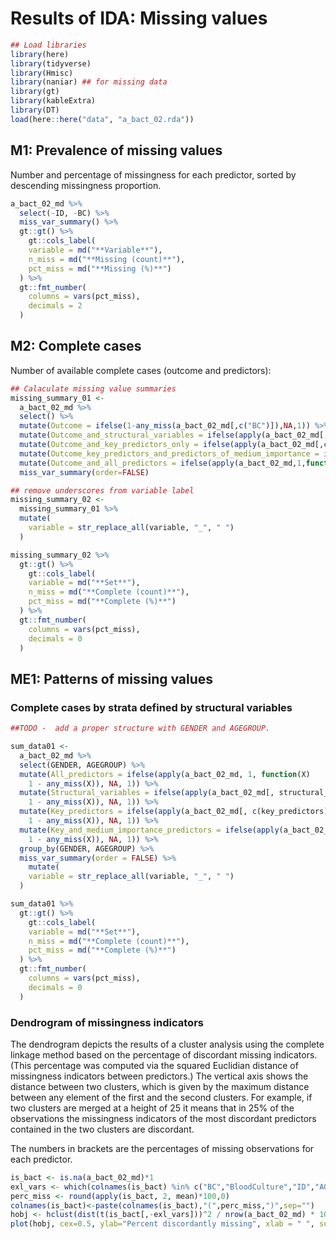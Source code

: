 # Results of IDA: Missing values {#Missing}


```r
## Load libraries
library(here)
library(tidyverse)
library(Hmisc)
library(naniar) ## for missing data 
library(gt)
library(kableExtra)
library(DT)
load(here::here("data", "a_bact_02.rda"))

```


## M1: Prevalence of missing values

Number and percentage of missingness for each predictor, sorted by descending missingness proportion. 

```r
a_bact_02_md %>%
  select(-ID, -BC) %>%
  miss_var_summary() %>%
  gt::gt() %>%
    gt::cols_label(
    variable = md("**Variable**"),
    n_miss = md("**Missing (count)**"),
    pct_miss = md("**Missing (%)**")
  ) %>%
  gt::fmt_number(
    columns = vars(pct_miss),
    decimals = 2
  )

```


## M2: Complete cases

Number of available complete cases (outcome and predictors):

```r

## Calaculate missing value summaries
missing_summary_01 <- 
  a_bact_02_md %>%
  select() %>%
  mutate(Outcome = ifelse(1-any_miss(a_bact_02_md[,c("BC")]),NA,1)) %>%
  mutate(Outcome_and_structural_variables = ifelse(apply(a_bact_02_md[,c("BC",structural_vars)],1,function(X) 1-any_miss(X)),NA,1)) %>%
  mutate(Outcome_and_key_predictors_only = ifelse(apply(a_bact_02_md[,c("BC",key_predictors)],1,function(X) 1-any_miss(X)),NA,1)) %>%
  mutate(Outcome_key_predictors_and_predictors_of_medium_importance = ifelse(apply(a_bact_02_md[,c("BC",key_predictors,medimp_predictors)],1,function(X) 1-any_miss(X)),NA,1)) %>%   
  mutate(Outcome_and_all_predictors = ifelse(apply(a_bact_02_md,1,function(X) 1-any_miss(X)),NA,1)) %>%
  miss_var_summary(order=FALSE) 

## remove underscores from variable label 
missing_summary_02 <- 
  missing_summary_01 %>% 
  mutate(
    variable = str_replace_all(variable, "_", " ")
  )

missing_summary_02 %>%
  gt::gt() %>%
    gt::cols_label(
    variable = md("**Set**"),
    n_miss = md("**Complete (count)**"),
    pct_miss = md("**Complete (%)**")
  ) %>%
  gt::fmt_number(
    columns = vars(pct_miss),
    decimals = 0
  )

```


## ME1: Patterns of missing values

### Complete cases by strata defined by structural variables

```r

##TODO -  add a proper structure with GENDER and AGEGROUP.

sum_data01 <-
  a_bact_02_md %>%
  select(GENDER, AGEGROUP) %>%
  mutate(All_predictors = ifelse(apply(a_bact_02_md, 1, function(X)
    1 - any_miss(X)), NA, 1)) %>%
  mutate(Structural_variables = ifelse(apply(a_bact_02_md[, structural_vars], 1, function(X)
    1 - any_miss(X)), NA, 1)) %>%
  mutate(Key_predictors = ifelse(apply(a_bact_02_md[, c(key_predictors)], 1, function(X)
    1 - any_miss(X)), NA, 1)) %>%
  mutate(Key_and_medium_importance_predictors = ifelse(apply(a_bact_02_md[, c(key_predictors, medimp_predictors)], 1, function(X)
    1 - any_miss(X)), NA, 1)) %>%
  group_by(GENDER, AGEGROUP) %>%
  miss_var_summary(order = FALSE) %>%
    mutate(
    variable = str_replace_all(variable, "_", " ")
  )

sum_data01 %>%
  gt::gt() %>%
    gt::cols_label(
    variable = md("**Set**"),
    n_miss = md("**Complete (count)**"),
    pct_miss = md("**Complete (%)**")
  ) %>%
  gt::fmt_number(
    columns = vars(pct_miss),
    decimals = 0
  )

```


### Dendrogram of missingness indicators 

The dendrogram depicts the results of a cluster analysis using the complete linkage method based on the percentage of discordant missing indicators. (This percentage was computed via the squared Euclidian distance of missingness indicators between predictors.) The vertical axis shows the distance between two clusters, which is given by the maximum distance between any element of the first and the second clusters.  For example, if two clusters are merged at a height of 25 it means that in 25% of the observations the missingness indicators of the most discordant predictors contained in the two clusters are discordant.

The numbers in brackets are the percentages of missing observations for each predictor.

```r
is_bact <- is.na(a_bact_02_md)*1
exl_vars <- which(colnames(is_bact) %in% c("BC","BloodCulture","ID","AGEGROUP","SEX"))
perc_miss <- round(apply(is_bact, 2, mean)*100,0)
colnames(is_bact)<-paste(colnames(is_bact),"(",perc_miss,")",sep="")
hobj <- hclust(dist(t(is_bact[,-exl_vars]))^2 / nrow(a_bact_02_md) * 100)
plot(hobj, cex=0.5, ylab="Percent discordantly missing", xlab = " ", sub = "", hang=0.01)
```



